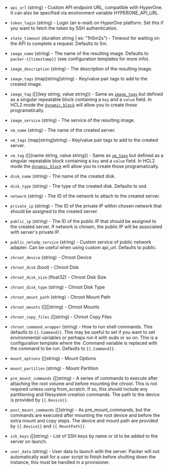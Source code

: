 <!-- Code generated from the comments of the Config struct in builder/hyperone/config.go; DO NOT EDIT MANUALLY -->

- `api_url` (string) - Custom API endpoint URL, compatible with HyperOne.
  It can also be specified via environment variable HYPERONE_API_URL.

- `token_login` (string) - Login (an e-mail) on HyperOne platform. Set this
  if you want to fetch the token by SSH authentication.

- `state_timeout` (duration string | ex: "1h5m2s") - Timeout for waiting on the API to complete
  a request. Defaults to 5m.

- `image_name` (string) - The name of the resulting image. Defaults to
  `packer-{{timestamp}}`
  (see configuration templates for more info).

- `image_description` (string) - The description of the resulting image.

- `image_tags` (map[string]string) - Key/value pair tags to add to the created image.

- `image_tag` ([]{key string, value string}) - Same as [`image_tags`](#image_tags) but defined as a singular repeatable
  block containing a `key` and a `value` field. In HCL2 mode the
  [`dynamic_block`](/docs/configuration/from-1.5/expressions#dynamic-blocks)
  will allow you to create those programatically.

- `image_service` (string) - The service of the resulting image.

- `vm_name` (string) - The name of the created server.

- `vm_tags` (map[string]string) - Key/value pair tags to add to the created server.

- `vm_tag` ([]{name string, value string}) - Same as [`vm_tags`](#vm_tags) but defined as a singular repeatable block
  containing a `key` and a `value` field. In HCL2 mode the
  [`dynamic_block`](/docs/configuration/from-1.5/expressions#dynamic-blocks)
  will allow you to create those programatically.

- `disk_name` (string) - The name of the created disk.

- `disk_type` (string) - The type of the created disk. Defaults to ssd.

- `network` (string) - The ID of the network to attach to the created server.

- `private_ip` (string) - The ID of the private IP within chosen network
  that should be assigned to the created server.

- `public_ip` (string) - The ID of the public IP that should be assigned to
  the created server. If network is chosen, the public IP will be associated
  with server's private IP.

- `public_netadp_service` (string) - Custom service of public network adapter.
  Can be useful when using custom api_url. Defaults to public.

- `chroot_device` (string) - Chroot Device

- `chroot_disk` (bool) - Chroot Disk

- `chroot_disk_size` (float32) - Chroot Disk Size

- `chroot_disk_type` (string) - Chroot Disk Type

- `chroot_mount_path` (string) - Chroot Mount Path

- `chroot_mounts` ([][]string) - Chroot Mounts

- `chroot_copy_files` ([]string) - Chroot Copy Files

- `chroot_command_wrapper` (string) - How to run shell commands. This defaults to `{{.Command}}`. This may be
  useful to set if you want to set environmental variables or perhaps run
  it with sudo or so on. This is a configuration template where the
  .Command variable is replaced with the command to be run. Defaults to
  `{{.Command}}`.

- `mount_options` ([]string) - Mount Options

- `mount_partition` (string) - Mount Partition

- `pre_mount_commands` ([]string) - A series of commands to execute after attaching the root volume and
  before mounting the chroot. This is not required unless using
  from_scratch. If so, this should include any partitioning and filesystem
  creation commands. The path to the device is provided by `{{.Device}}`.

- `post_mount_commands` ([]string) - As pre_mount_commands, but the commands are executed after mounting the
  root device and before the extra mount and copy steps. The device and
  mount path are provided by `{{.Device}}` and `{{.MountPath}}`.

- `ssh_keys` ([]string) - List of SSH keys by name or id to be added
  to the server on launch.

- `user_data` (string) - User data to launch with the server. Packer will not
  automatically wait for a user script to finish before shutting down the
  instance, this must be handled in a provisioner.

